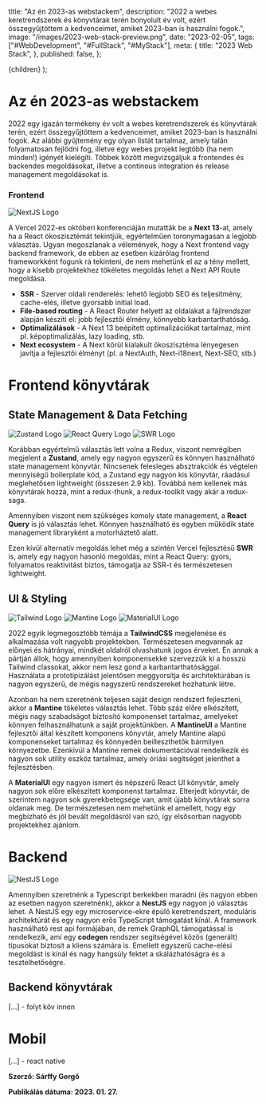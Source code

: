 
  title: "Az én 2023-as webstackem",
  description:
    "2022 a webes keretrendszerek és könyvtárak terén bonyolult év volt, ezért összegyűjtöttem a kedvenceimet, amiket 2023-ban is használni fogok.",
  image: "/images/2023-web-stack-preview.png",
  date: "2023-02-05",
  tags: ["#WebDevelopment", "#FullStack", "#MyStack"],
  meta: {
    title: "2023 Web Stack",
  },
  published: false,
};

  <BlogPost meta={options.meta}>{children}</BlogPost>
);

# Az én 2023-as webstackem

2022 egy igazán termékeny év volt a webes keretrendszerek és könyvtárak terén, ezért összegyűjtöttem a kedvenceimet, amiket 2023-ban is használni fogok.
Az alábbi gyűjtemény egy olyan listát tartalmaz, amely talán folyamatosan fejlődni fog, illetve egy webes projekt legtöbb (ha nem minden!) igényét kielégíti.
Többek között megvizsgáljuk a frontendes és backendes megoldásokat, illetve a continous integration és release management megoldásokat is.

### Frontend

<Image variant="extra-small" src="/images/nextjs.png" alt="NextJS Logo" />

A Vercel 2022-es októberi konferenciáján mutatták be a **Next 13**-at, amely ha a React ökoszisztémát tekintjük, egyértelműen toronymagasan a legjobb választás.
Ugyan megoszlanak a vélemények, hogy a Next frontend vagy backend framework, de ebben az esetben kizárólag frontend frameworkként fogunk rá tekinteni, de nem mehetünk
el az a tény mellett, hogy a kisebb projektekhez tökéletes megoldás lehet a Next API Route megoldása.

- **SSR** - Szerver oldali renderelés: lehető legjobb SEO és teljesítmény, cache-elés, illetve gyorsabb initial load.
- **File-based routing** - A React Router helyett az oldalakat a fájlrendszer alapján készíti el: jobb fejlesztői élmény, könnyebb karbantarthatóság.
- **Optimalizálások** - A Next 13 beépített optimalizációkat tartalmaz, mint pl. képoptimalizálás, lazy loading, stb.
- **Next ecosystem** - A Next körül kialakult ökoszisztéma lényegesen javítja a fejlesztői élményt (pl. a NextAuth, Next-i18next, Next-SEO, stb.)

# Frontend könyvtárak

## State Management & Data Fetching

<div className="flex flex-row gap-0 my-8">
  <Image src="/images/zustand.png" alt="Zustand Logo" />
  <Image variant="small" src="/images/react-query.svg" alt="React Query Logo" />
  <Image src="/images/swr.png" alt="SWR Logo" />
</div>

Korábban egyértelmű választás lett volna a Redux, viszont nemrégiben megjelent a **Zustand**, amely egy nagyon egyszerű és könnyen használható state management könyvtár.
Nincsenek felesleges absztrakciók és végtelen mennyiségű boilerplate kód, a Zustand egy nagyon kis könyvtár, ráadásul meglehetősen lightweight (összesen 2.9 kb).
Továbbá nem kellenek más könyvtárak hozzá, mint a redux-thunk, a redux-toolkit vagy akár a redux-saga.

Amennyiben viszont nem szükséges komoly state management, a **React Query** is jó választás lehet. Könnyen használható és egyben működik state management libraryként
a motorháztető alatt.

Ezen kívül alternatív megoldás lehet még a szintén Vercel fejlesztésű **SWR** is, amely egy nagyon hasonló megoldás, mint a React Query: gyors, folyamatos
reaktivitást biztos, támogatja az SSR-t és természetesen lightweight.

## UI & Styling

<div className="flex flex-row gap-0 my-8">
  <Image variant="small" src="/images/tailwind.png" alt="Tailwind Logo" />
  <Image variant="small" src="/images/mantine.png" alt="Mantine Logo" />
  <Image variant="small" src="/images/material-ui.png" alt="MaterialUI Logo" />
</div>

2022 egyik legmegosztóbb témája a **TailwindCSS** megjelenése és alkalmazása volt nagyobb projektekben. Természetesen megvannak az előnyei és hátrányai, mindkét oldalról
olvashatunk jogos érveket. Én annak a pártján állok, hogy amennyiben komponensekké szervezzük ki a hosszú Tailwind classokat, akkor nem lesz gond a karbantarthatósággal.
Használata a prototipizálást jelentősen meggyorsítja és architektúrában is nagyon egyszerű, de mégis nagyszerű rendszereket hozhatunk létre.

Azonban ha nem szeretnénk teljesen saját design rendszert fejleszteni, akkor a **Mantine** tökéletes választás lehet. Több száz előre elkészített, mégis nagy szabadságot
biztosító komponenset tartalmaz, amelyeket könnyen felhasználhatunk a saját projektünkben. A **MantineUI** a Mantine fejlesztői által készített komponens könyvtár,
amely Mantine alapú komponenseket tartalmaz és könnyedén beilleszthetők bármilyen környezetbe. Ezenkívül a Mantine remek dokumentációval rendelkezik és nagyon sok
utility eszköz tartalmaz, amely óriási segítséget jelenthet a fejlesztésben.

A **MaterialUI** egy nagyon ismert és népszerű React UI könyvtár, amely nagyon sok előre elkészített komponenst tartalmaz. Elterjedt könyvtár, de szerintem nagyon sok
gyerekbetegsége van, amit újabb könyvtárak sorra oldanak meg. De természetesen nem mehetünk el amellett, hogy egy megbízható és jól bevált megoldásról van szó, így
elsősorban nagyobb projektekhez ajánlom.

# Backend

<Image variant="small" src="/images/nestjs.png" alt="NestJS Logo" />

Amennyiben szeretnénk a Typescript berkekben maradni (és nagyon ebben az esetben nagyon szeretnénk), akkor a **NestJS** egy nagyon jó választás lehet. A NestJS egy
egy microservice-ekre épülő keretrendszert, moduláris architektúrát és egy nagyon erős TypeScript támogatást kínál. A framework használható rest api formájában,
de remek GraphQL támogatással is rendelkezik, ami egy **codegen** rendszer segítségével közös (generált) típusokat biztosít a kliens számára is.
Emellett egyszerű cache-elési megoldást is kínál és nagy hangsúly fektet a skálázhatóságra és a tesztelhetőségre.

## Backend könyvtárak

[...] - folyt köv innen

# Mobil

[...] - react native

**Szerző: Sárffy Gergő**

**Publikálás dátuma: 2023. 01. 27.**
